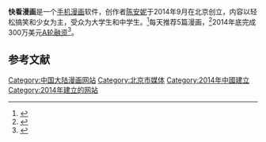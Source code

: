 '''快看漫画'''是一个[[手机漫画|手机漫画]]软件，创作者[[陈安妮|陈安妮]]于2014年9月在北京创立，内容以轻松搞笑和少女为主，受众为大学生和中学生。<ref>{{Cite news|url=http://www.hn.xinhuanet.com/syzx/2016-02/22/c_1118120478.htm|title=中国动漫企业参与世界漫画大会承办|language=zh-cn|publisher=新华网湖南频道|author=|date=2016-02-22|accessdate=2016-04-26|archive-url=https://web.archive.org/web/20160818154307/http://www.hn.xinhuanet.com/syzx/2016-02/22/c_1118120478.htm|archive-date=2016-08-18|dead-url=yes}}</ref>每天推荐5篇漫画，<ref>{{Cite news|url=http://news.cyol.com/content/2015-01/13/content_11184373.htm|title=“伟大的安妮”：因一幅漫画陷入舆论风暴|language=zh-cn|publisher=中青在线|author=|date=2015-01-13|accessdate=2016-04-26|deadurl=yes|archiveurl=https://web.archive.org/web/20160426031402/http://news.cyol.com/content/2015-01/13/content_11184373.htm|archivedate=2016年4月26日|df=}}</ref>2014年底完成300万美元[[A轮融资|A轮融资]]<ref>{{Cite news|url=http://mt.sohu.com/20160411/n443844910.shtml|title=快看完成千万B轮融资 二次元产业未来如何高能发展|language=zh-cn|publisher=搜狐|author=|date=2016-04-11|accessdate=2016-04-26|archive-date=2017-03-05|archive-url=https://web.archive.org/web/20170305055623/http://mt.sohu.com/20160411/n443844910.shtml|dead-url=no}}</ref>。

== 参考文献 ==
{{Reflist}}
{{acg-stub}}
{{中国漫画平台}}

[[Category:中国大陆漫画网站|Category:中国大陆漫画网站]]
[[Category:北京市媒体|Category:北京市媒体]]
[[Category:2014年中國建立|Category:2014年中國建立]]
[[Category:2014年建立的网站|Category:2014年建立的网站]]